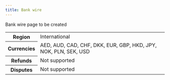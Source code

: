 ```yaml
---
title: Bank wire
---
```


Bank wire page to be created


<table>
    <tbody>
        <tr>
            <th class="header">Region</th>
            <td class="content">
                International
            </td>
            </tr>
        <tr>
            <th class="header">Currencies</th>
            <td class="content">
                AED, AUD, CAD, CHF, DKK, EUR, GBP, HKD, JPY, NOK, PLN, SEK, USD
            </td>
            </tr>
        <tr>
            <th class="header">Refunds</th>
            <td class="content">
                Not supported
            </td>
            </tr>
        <tr>
            <th class="header">Disputes</th>
            <td class="content">
                Not supported
            </td>
            </tr>
    </tbody>
</table>